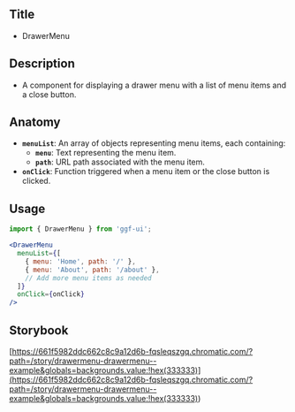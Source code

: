 ## Title

- DrawerMenu

## Description

- A component for displaying a drawer menu with a list of menu items and a close button.

## Anatomy

- **`menuList`**: An array of objects representing menu items, each containing:
  - **`menu`**: Text representing the menu item.
  - **`path`**: URL path associated with the menu item.
- **`onClick`**: Function triggered when a menu item or the close button is clicked.

## Usage

```jsx
import { DrawerMenu } from 'ggf-ui';
```

```jsx
<DrawerMenu
  menuList={[
    { menu: 'Home', path: '/' },
    { menu: 'About', path: '/about' },
    // Add more menu items as needed
  ]}
  onClick={onClick}
/>
```

## Storybook

[https://661f5982ddc662c8c9a12d6b-fqsleqszgq.chromatic.com/?path=/story/drawermenu-drawermenu--example&globals=backgrounds.value:!hex(333333)](<https://661f5982ddc662c8c9a12d6b-fqsleqszgq.chromatic.com/?path=/story/drawermenu-drawermenu--example&globals=backgrounds.value:!hex(333333)>)
